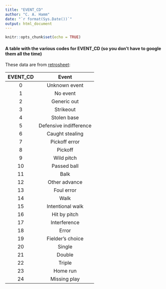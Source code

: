 ```yaml
---
title: "EVENT_CD"
author: "C. A. Hamm"
date: "`r format(Sys.Date())`"
output: html_document
---
```


```r
knitr::opts_chunk$set(echo = TRUE)
```

#### A table with the various codes for EVENT_CD (so you don't have to google them all the time)

These data are from [retrosheet](http://www.retrosheet.org/datause.txt):

| EVENT_CD | Event |
|:--------:|:-----:|
|0 | Unknown event |
|1 | No event |
|2 | Generic out |
|3 | Strikeout |
|4 | Stolen base|
|5 | Defensive indifference|
|6 | Caught stealing|
|7 | Pickoff error |
|8 | Pickoff|
|9 | Wild pitch|
|10 | Passed ball|
|11 | Balk|
|12 | Other advance|
|13 | Foul error|
|14 | Walk|
|15 | Intentional walk|
|16 | Hit by pitch|
|17 | Interference|
|18 | Error|
|19 | Fielder's choice|
|20 | Single|
|21 | Double|
|22 | Triple|
|23 | Home run|
|24 | Missing play|

